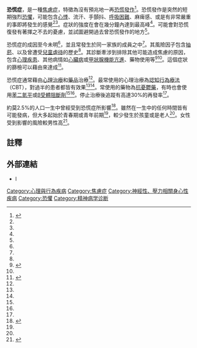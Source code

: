{{distinguish|恐懼症}}
{{專業|time=2015-12-12}}
{{擴充|time=2015-12-12}}
{{醫學聲明}}
{{Infobox Disease
 | Name           = 恐慌症<br>({{lang|en|panic disorder}})
 | DiseasesDB     = 30913
 | ICD10          = F41.0
 | ICD9           = {{ICD9|300.01}}, {{ICD9|300.21}}
 | MeshID         = D016584}}
<!-- 定義及同義詞 -->
'''恐慌症'''，是一種[[焦慮症|焦慮症]]，特徵為沒有預兆地一再[[恐慌發作|恐慌發作]]<ref name=NIH2016>{{cite web|title=Anxiety Disorders|url=https://www.nimh.nih.gov/health/topics/anxiety-disorders/index.shtml|website=NIMH|accessdate=2016-10-01|date=March 2016|deadurl=no|archiveurl=https://web.archive.org/web/20160929085938/http://www.nimh.nih.gov/health/topics/anxiety-disorders/index.shtml|archivedate=2016-09-29|df=dmy-all}}</ref>。恐慌發作是突然的短期強烈[[恐懼|恐懼]]，可能包含[[心悸|心悸]]、流汗、手顫抖、[[呼吸困難|呼吸困難]]、麻痺感、或是有非常嚴重的事即將發生的感覺<ref name=NIH2016/><ref name=DSM5/>。症狀的強度在會在幾分鐘內達到最高峰<ref name=DSM5/>。可能會對恐慌復發有著揮之不去的憂慮，並試圖避開過去曾恐慌發作的地方<ref name=NIH2016/>。

<!-- 成因及診斷 -->
恐慌症的成因至今未明<ref name=NIH2013/>，並且常發生於同一家族的成員之中<ref name=NIH2013/>。其風險因子包含[[抽菸|抽菸]]、{{le|精神壓力|Psychological stress}}以及曾遭受[[兒童虐待|兒童虐待]]的歷史<ref name=DSM5/>。其診斷牽涉到排除其他可能造成焦慮的原因，包含[[心理疾患|心理疾患]]、其他病情如[[心臟病|心臟病]]或[[甲狀腺機能亢進|甲狀腺機能亢進]]、藥物使用等<ref name=DSM5>{{citation|author=American Psychiatric Association|year=2013|title=Diagnostic and Statistical Manual of Mental Disorders (5th ed.)|location=Arlington|publisher=American Psychiatric Publishing|pages=208–217, 938|isbn=0890425558}}</ref><ref name=NIH2013/>。這個症狀的篩檢可以藉由{{le|病患健康問卷|Patient Health Questionnaire}}來達成<ref>{{cite journal|last1=Herr|first1=NR|last2=Williams JW|first2=Jr|last3=Benjamin|first3=S|last4=McDuffie|first4=J|title=Does this patient have generalized anxiety or panic disorder?: The Rational Clinical Examination systematic review.|journal=JAMA: The Journal of the American Medical Association|date=2014-07-02|volume=312|issue=1|pages=78–84|pmid=25058220|doi=10.1001/jama.2014.5950}}</ref>。

<!-- 治療及預後 -->
恐慌症通常藉由[[心理治療|心理治療]]和[[藥品|藥品]]治療<ref name=NIH2013/>。最常使用的心理治療為[[認知行為療法|認知行為療法]]（CBT），對過半的患者都皆有效果<ref name=NIH2013/><ref name=Lancet2016/>。常使用的藥物為[[抗憂鬱藥|抗憂鬱藥]]，有時也會使用[[苯二氮平|苯二氮平]]或[[β受體阻斷劑|β受體阻斷劑]]<ref name=NIH2016/><ref name=NIH2013/>。停止治療後追蹤有高達30%的再發率<ref name=Lancet2016/>。

<!-- 流行病學 -->
約莫2.5%的人口一生中曾經受到恐慌症所影響<ref name=Lancet2016>{{cite journal|last1=Craske|first1=MG|last2=Stein|first2=MB|title=Anxiety.|journal=Lancet|date=2016-06-24|pmid=27349358|doi=10.1016/S0140-6736(16)30381-6}}</ref>。雖然在一生中的任何時間皆有可能發病，但大多起始於青春期或青年前期<ref name=NIH2013/>，較少發生於孩童或是老人<ref name=DSM5/>。女性受到影響的風險較男性高<ref name=NIH2013>{{cite web|title=Panic Disorder: When Fear Overwhelms|url=https://www.nimh.nih.gov/health/publications/panic-disorder-when-fear-overwhelms/index.shtml|website=NIMH|accessdate=2016-10-01|date=2013|deadurl=no|archiveurl=https://web.archive.org/web/20161004191711/https://www.nimh.nih.gov/health/publications/panic-disorder-when-fear-overwhelms/index.shtml|archivedate=2016-10-04}}</ref>。

==註釋==
{{reflist}}

==外部連結==
* {{dmoz|Health/Mental_Health/Disorders/Anxiety/Support_Groups}}l 

{{ICD-10-F|selected = 神經性壓力}}
[[Category:心理與行為疾病|Category:心理與行為疾病]]
[[Category:焦慮症|Category:焦慮症]]
[[Category:神經性、壓力相關身心性疾病|Category:神經性、壓力相關身心性疾病]]
[[Category:恐懼|Category:恐懼]]
[[Category:精神病学诊断|Category:精神病学诊断]]